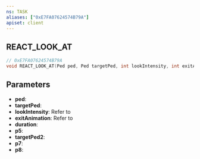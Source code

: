 ```yaml
---
ns: TASK
aliases: ["0xE7FA07624574B79A"]
apiset: client
---
```

## REACT_LOOK_AT

```c
// 0xE7FA07624574B79A
void REACT_LOOK_AT(Ped ped, Ped targetPed, int lookIntensity, int exitAnimation, float duration, int p5, Ped targetPed2, Any p7, Any p8);
```



## Parameters
* **ped**:
* **targetPed**:
* **lookIntensity**: Refer to <Enum name="eLookIntensity" />
* **exitAnimation**: Refer to <Enum name="eLookReturnAnimation" />
* **duration**:
* **p5**:
* **targetPed2**:
* **p7**:
* **p8**: